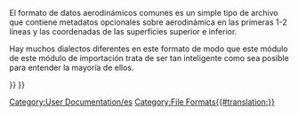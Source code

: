 <languages/>

{{Docnav
|[[Draft_OCA|Open Cad format .OCA]]
|
|[[Draft_Workbench|Draft]]
|IconL=
|IconR=
|IconC=Workbench_Draft.svg
}}

<div class="mw-translate-fuzzy">
El formato de datos aerodinámicos comunes es un simple tipo de archivo que contiene metadatos opcionales sobre aerodinámica en las primeras 1-2 líneas y las coordenadas de las superficies superior e inferior.
</div>

<div class="mw-translate-fuzzy">
Hay muchos dialectos diferentes en este formato de modo que este módulo de este módulo de importación trata de ser tan inteligente como sea posible para entender la mayoría de ellos.
</div>


<div class="mw-translate-fuzzy">
[[Category:User Documentation/es]]
</div>

{{Draft Tools navi{{#translation:}}}}
{{Userdocnavi{{#translation:}}}}
[[Category:File Formats{{#translation:}}]]